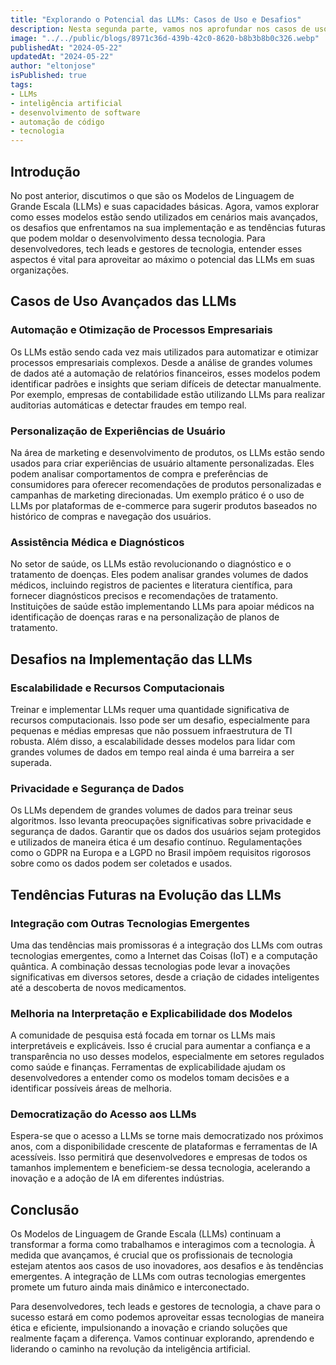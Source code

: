 ```yaml
---
title: "Explorando o Potencial das LLMs: Casos de Uso e Desafios"
description: Nesta segunda parte, vamos nos aprofundar nos casos de uso avançados das LLMs, os desafios enfrentados na sua implementação e as tendências futuras que podem definir o rumo da inteligência artificial e da programação.
image: "../../public/blogs/8971c36d-439b-42c0-8620-b8b3b8b0c326.webp"
publishedAt: "2024-05-22"
updatedAt: "2024-05-22"
author: "eltonjose"
isPublished: true
tags:
- LLMs
- inteligência artificial
- desenvolvimento de software
- automação de código
- tecnologia
---
```


## Introdução

No post anterior, discutimos o que são os Modelos de Linguagem de Grande Escala (LLMs) e suas capacidades básicas. Agora, vamos explorar como esses modelos estão sendo utilizados em cenários mais avançados, os desafios que enfrentamos na sua implementação e as tendências futuras que podem moldar o desenvolvimento dessa tecnologia. Para desenvolvedores, tech leads e gestores de tecnologia, entender esses aspectos é vital para aproveitar ao máximo o potencial das LLMs em suas organizações.

## Casos de Uso Avançados das LLMs

### Automação e Otimização de Processos Empresariais

Os LLMs estão sendo cada vez mais utilizados para automatizar e otimizar processos empresariais complexos. Desde a análise de grandes volumes de dados até a automação de relatórios financeiros, esses modelos podem identificar padrões e insights que seriam difíceis de detectar manualmente. Por exemplo, empresas de contabilidade estão utilizando LLMs para realizar auditorias automáticas e detectar fraudes em tempo real.

### Personalização de Experiências de Usuário

Na área de marketing e desenvolvimento de produtos, os LLMs estão sendo usados para criar experiências de usuário altamente personalizadas. Eles podem analisar comportamentos de compra e preferências de consumidores para oferecer recomendações de produtos personalizadas e campanhas de marketing direcionadas. Um exemplo prático é o uso de LLMs por plataformas de e-commerce para sugerir produtos baseados no histórico de compras e navegação dos usuários.

### Assistência Médica e Diagnósticos

No setor de saúde, os LLMs estão revolucionando o diagnóstico e o tratamento de doenças. Eles podem analisar grandes volumes de dados médicos, incluindo registros de pacientes e literatura científica, para fornecer diagnósticos precisos e recomendações de tratamento. Instituições de saúde estão implementando LLMs para apoiar médicos na identificação de doenças raras e na personalização de planos de tratamento.

## Desafios na Implementação das LLMs

### Escalabilidade e Recursos Computacionais

Treinar e implementar LLMs requer uma quantidade significativa de recursos computacionais. Isso pode ser um desafio, especialmente para pequenas e médias empresas que não possuem infraestrutura de TI robusta. Além disso, a escalabilidade desses modelos para lidar com grandes volumes de dados em tempo real ainda é uma barreira a ser superada.

### Privacidade e Segurança de Dados

Os LLMs dependem de grandes volumes de dados para treinar seus algoritmos. Isso levanta preocupações significativas sobre privacidade e segurança de dados. Garantir que os dados dos usuários sejam protegidos e utilizados de maneira ética é um desafio contínuo. Regulamentações como o GDPR na Europa e a LGPD no Brasil impõem requisitos rigorosos sobre como os dados podem ser coletados e usados.

## Tendências Futuras na Evolução das LLMs

### Integração com Outras Tecnologias Emergentes

Uma das tendências mais promissoras é a integração dos LLMs com outras tecnologias emergentes, como a Internet das Coisas (IoT) e a computação quântica. A combinação dessas tecnologias pode levar a inovações significativas em diversos setores, desde a criação de cidades inteligentes até a descoberta de novos medicamentos.

### Melhoria na Interpretação e Explicabilidade dos Modelos

A comunidade de pesquisa está focada em tornar os LLMs mais interpretáveis e explicáveis. Isso é crucial para aumentar a confiança e a transparência no uso desses modelos, especialmente em setores regulados como saúde e finanças. Ferramentas de explicabilidade ajudam os desenvolvedores a entender como os modelos tomam decisões e a identificar possíveis áreas de melhoria.

### Democratização do Acesso aos LLMs

Espera-se que o acesso a LLMs se torne mais democratizado nos próximos anos, com a disponibilidade crescente de plataformas e ferramentas de IA acessíveis. Isso permitirá que desenvolvedores e empresas de todos os tamanhos implementem e beneficiem-se dessa tecnologia, acelerando a inovação e a adoção de IA em diferentes indústrias.

## Conclusão

Os Modelos de Linguagem de Grande Escala (LLMs) continuam a transformar a forma como trabalhamos e interagimos com a tecnologia. À medida que avançamos, é crucial que os profissionais de tecnologia estejam atentos aos casos de uso inovadores, aos desafios e às tendências emergentes. A integração de LLMs com outras tecnologias emergentes promete um futuro ainda mais dinâmico e interconectado.

Para desenvolvedores, tech leads e gestores de tecnologia, a chave para o sucesso estará em como podemos aproveitar essas tecnologias de maneira ética e eficiente, impulsionando a inovação e criando soluções que realmente façam a diferença. Vamos continuar explorando, aprendendo e liderando o caminho na revolução da inteligência artificial.
